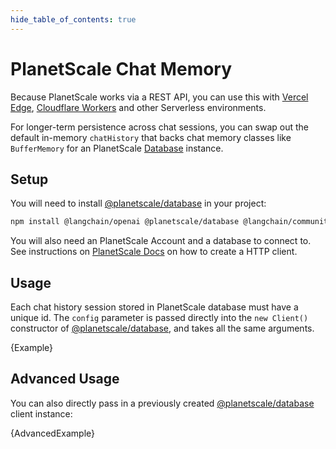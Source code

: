```yaml
---
hide_table_of_contents: true
---
```



# PlanetScale Chat Memory

Because PlanetScale works via a REST API, you can use this with [Vercel Edge](https://vercel.com/docs/concepts/functions/edge-functions/edge-runtime), [Cloudflare Workers](https://developers.cloudflare.com/workers/) and other Serverless environments.

For longer-term persistence across chat sessions, you can swap out the default in-memory `chatHistory` that backs chat memory classes like `BufferMemory` for an PlanetScale [Database](https://planetscale.com/) instance.

## Setup

You will need to install [@planetscale/database](https://github.com/planetscale/database-js) in your project:


<IntegrationInstallTooltip></IntegrationInstallTooltip>

```bash npm2yarn
npm install @langchain/openai @planetscale/database @langchain/community @langchain/core
```

You will also need an PlanetScale Account and a database to connect to. See instructions on [PlanetScale Docs](https://planetscale.com/docs) on how to create a HTTP client.

## Usage

Each chat history session stored in PlanetScale database must have a unique id.
The `config` parameter is passed directly into the `new Client()` constructor of [@planetscale/database](https://planetscale.com/docs/tutorials/planetscale-serverless-driver), and takes all the same arguments.


<CodeBlock language="typescript">{Example}</CodeBlock>

## Advanced Usage

You can also directly pass in a previously created [@planetscale/database](https://planetscale.com/docs/tutorials/planetscale-serverless-driver) client instance:


<CodeBlock language="typescript">{AdvancedExample}</CodeBlock>

